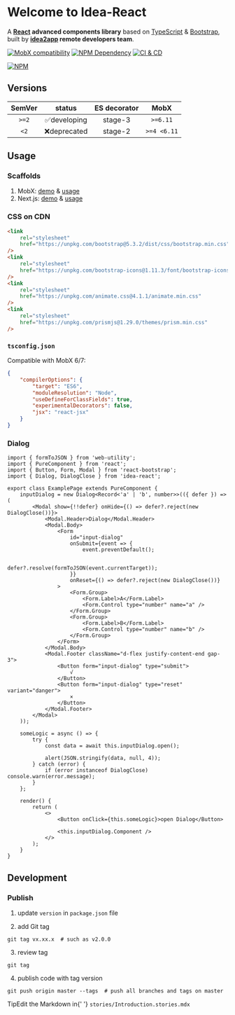 
<Meta title="Introduction" />

# Welcome to Idea-React

A **[React][1] advanced components library** based on [TypeScript][2] & [Bootstrap][3], built by **[idea2app][4] remote developers team**.

[![MobX compatibility](https://img.shields.io/badge/Compatible-1?logo=mobx&label=MobX%206%2F7)][5]
[![NPM Dependency](https://img.shields.io/librariesio/github/idea2app/Idea-React.svg)][6]
[![CI & CD](https://github.com/idea2app/Idea-React/actions/workflows/main.yml/badge.svg)][7]

[![NPM](https://nodei.co/npm/idea-react.png?downloads=true&downloadRank=true&stars=true)][8]

## Versions

| SemVer |    status    | ES decorator |    MobX     |
| :----: | :----------: | :----------: | :---------: |
| `>=2`  | ✅developing |   stage-3    |  `>=6.11`   |
|  `<2`  | ❌deprecated |   stage-2    | `>=4 <6.11` |

## Usage

### Scaffolds

1. MobX: [demo][9] & [usage][10]
2. Next.js: [demo][11] & [usage][12]

### CSS on CDN

```html
<link
    rel="stylesheet"
    href="https://unpkg.com/bootstrap@5.3.2/dist/css/bootstrap.min.css"
/>
<link
    rel="stylesheet"
    href="https://unpkg.com/bootstrap-icons@1.11.3/font/bootstrap-icons.css"
/>
<link
    rel="stylesheet"
    href="https://unpkg.com/animate.css@4.1.1/animate.min.css"
/>
<link
    rel="stylesheet"
    href="https://unpkg.com/prismjs@1.29.0/themes/prism.min.css"
/>
```

### `tsconfig.json`

Compatible with MobX 6/7:

```json
{
    "compilerOptions": {
        "target": "ES6",
        "moduleResolution": "Node",
        "useDefineForClassFields": true,
        "experimentalDecorators": false,
        "jsx": "react-jsx"
    }
}
```

### Dialog

```tsx
import { formToJSON } from 'web-utility';
import { PureComponent } from 'react';
import { Button, Form, Modal } from 'react-bootstrap';
import { Dialog, DialogClose } from 'idea-react';

export class ExamplePage extends PureComponent {
    inputDialog = new Dialog<Record<'a' | 'b', number>>(({ defer }) => (
        <Modal show={!!defer} onHide={() => defer?.reject(new DialogClose())}>
            <Modal.Header>Dialog</Modal.Header>
            <Modal.Body>
                <Form
                    id="input-dialog"
                    onSubmit={event => {
                        event.preventDefault();

                        defer?.resolve(formToJSON(event.currentTarget));
                    }}
                    onReset={() => defer?.reject(new DialogClose())}
                >
                    <Form.Group>
                        <Form.Label>A</Form.Label>
                        <Form.Control type="number" name="a" />
                    </Form.Group>
                    <Form.Group>
                        <Form.Label>B</Form.Label>
                        <Form.Control type="number" name="b" />
                    </Form.Group>
                </Form>
            </Modal.Body>
            <Modal.Footer className="d-flex justify-content-end gap-3">
                <Button form="input-dialog" type="submit">
                    √
                </Button>
                <Button form="input-dialog" type="reset" variant="danger">
                    ×
                </Button>
            </Modal.Footer>
        </Modal>
    ));

    someLogic = async () => {
        try {
            const data = await this.inputDialog.open();

            alert(JSON.stringify(data, null, 4));
        } catch (error) {
            if (error instanceof DialogClose) console.warn(error.message);
        }
    };

    render() {
        return (
            <>
                <Button onClick={this.someLogic}>open Dialog</Button>

                <this.inputDialog.Component />
            </>
        );
    }
}
```

## Development

### Publish

1. update `version` in `package.json` file

2. add Git tag

```shell
git tag vx.xx.x  # such as v2.0.0
```

3. review tag

```shell
git tag
```

4. publish code with tag version

```shell
git push origin master --tags  # push all branches and tags on master
```

<div className="tip-wrapper">
    <span className="tip">Tip</span>Edit the Markdown in{' '}
    <code>stories/Introduction.stories.mdx</code>
</div>

[1]: https://reactjs.org/
[2]: https://www.typescriptlang.org/
[3]: https://getbootstrap.com/
[4]: https://idea2app.github.io/
[5]: https://mobx.js.org/
[6]: https://libraries.io/npm/idea-react
[7]: https://github.com/idea2app/Idea-React/actions/workflows/main.yml
[8]: https://nodei.co/npm/idea-react/
[9]: https://idea2app.github.io/React-MobX-Bootstrap-ts/
[10]: https://github.com/idea2app/React-MobX-Bootstrap-ts/blob/master/src/page/Component.tsx
[11]: https://next-bootstrap-ts.vercel.app/
[12]: https://github.com/idea2app/next-bootstrap-ts/blob/main/pages/component.tsx
